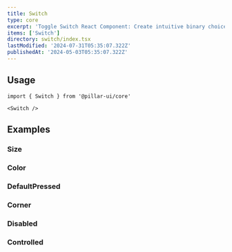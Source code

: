```yaml
---
title: Switch
type: core
excerpt: 'Toggle Switch React Component: Create intuitive binary choices with this versatile and customizable component.'
items: ['Switch']
directory: switch/index.tsx
lastModified: '2024-07-31T05:35:07.322Z'
publishedAt: '2024-05-03T05:35:07.322Z'
---
```


## Usage

```tsx
import { Switch } from '@pillar-ui/core'
```

```tsx
<Switch />
```

## Examples

### Size

<Playground name="switchSize" root="switch" />

### Color

<Playground name="switchColor" root="switch" />

### DefaultPressed

<Playground name="switchDefaultPressed" root="switch" />

### Corner

<Playground name="switchCorner" root="switch" />

### Disabled

<Playground name="switchDisabled" root="switch" />

### Controlled

<Playground name="switchControlled" root="switch" />
